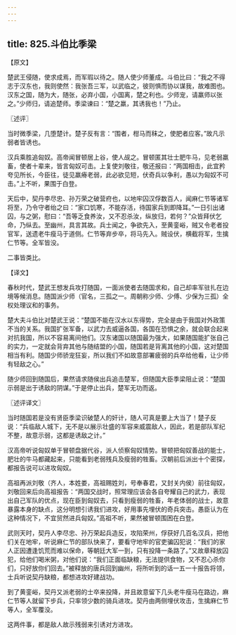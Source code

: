 ```yaml
---
---
---
```

title: 825.斗伯比季梁
---



【原文】

楚武王侵随，使求成焉，而军瑕以待之。随人使少师董成。斗伯比曰：“我之不得志于汉东也，我则使然：我张吾三军，以武临之，彼则惧而协以谋我，故难图也。汉东之国，随为大，随张，必弃小国，小国离，楚之利也。少师宠，请羸师以张之。”少师归，请追楚师。季梁谏曰：“楚之羸，其诱我也！”乃止。

〖述评〗

当时微季梁，几堕楚计。楚子反有言：“围者，柑马而秣之，使肥者应客。”故凡示弱者皆诱也。

汉兵乘胜追匈奴。高帝闻冒顿居上谷，使人觇之。冒顿匿其壮士肥牛马，见老弱羸畜，使者十辈来，皆言匈奴可击。上复使刘敬往，敬还报曰：“两国相击，此宜矜夸见所长，今臣往，徒见羸瘠老弱，此必欲见短，伏奇兵以争利，愚以为匈奴不可击。”上不听，果围于白登。

天后中，契丹李尽忠、孙万荣之破营府也，以地牢囚汉俘数百人，闻麻仁节等诸军将至，乃令守者绐之曰：“家口饥寒，不能存活，待国家兵到即降耳。”一日引出诸囚，与之粥，慰曰：“吾等乏食养汝，又不忍杀汝，纵放归，若何？”众皆拜伏乞命，乃纵去。至幽州，具言其故。兵士闻之，争欲先入，至黄銮峪，贼又令老者投官军，送遗老牛瘦马于道侧。仁节等弃步卒，将马先入。贼设伏，横截将军，生擒仁节等。全军皆没。

二事皆类比。

【译文】

春秋时代，楚武王想发兵攻打随国，一面派使者去随国求和，自己却率军驻扎在边境等候消息。随国派少师（官名，三孤之一。周朝称少师、少傅、少保为三孤）全权处理议和的事务。

楚大夫斗伯比对楚武王说：“楚国不能在汉水以东得势，完全是由于我国对外政策不当的关系。我国扩张军备，以武力去威逼各国，各国在恐惧之余，就会联合起来对抗我国，所以不容易离间他们。汉东诸国以随国最为强大，如果随国能扩张自己的实力，一定就会背弃其他与随结盟的小国，随国若是背离其他的小国，这对楚国相当有利。随国少师骄宠狂妄，所以我们不如故意部署疲弱的兵卒给他看，让少师有轻敌之心。”

随少师回到随国后，果然请求随侯出兵追击楚军，但随国大臣季梁阻止说：“楚国示弱是出于诱敌的阴谋。”于是停止出兵，楚军无功而返。

〖述评译文〗

当时随国若是没有贤臣季梁识破楚人的奸计，随人可真是要上大当了！楚子反说：“兵临敌人城下，无不是以展示壮盛的军容来威震敌人，因此，若是部队军纪不整，故意示弱，这都是诱敌之计。”

汉高帝听说匈奴单于冒顿盘据代谷，派人侦察匈奴情势。冒顿把匈奴善战的能士，肥壮的牛马都藏起来，只能看到老弱残兵及瘦弱的牲畜。汉朝前后派出十个密探，都报告说可以进攻匈奴。

高祖再派刘敬（齐人，本姓娄，高祖赐姓刘，号奉春君，又封关内侯）前往匈奴，刘敬回来后向高祖报告：“两国交战时，照常理应该会各自夸耀自己的武力，表现出自己军队的优点，现在臣到匈奴去，只看到瘦弱的牲畜，年老体弱的战士，故意暴露本身的缺点，这分明想引诱我们进攻，好用事先埋伏的奇兵突击。愚臣认为在这种情况下，不宜贸然进兵匈奴。”高祖不听，果然被冒顿围困在白登。

武则天时，契丹人李尽忠、孙万荣起兵造反，攻陷荣州，俘获好几百名汉兵，把他们关在地牢，听说麻仁节的部队快来了，要看守地牢的官吏骗囚犯说：“我们的家人正因遭逢饥荒而难以保命，等朝廷大军一到，只有投降一条路了。”又故章释放囚犯，给他们喝米粥，对他们说：“我们正面临缺粮，无法提供食物，又不忍心杀你们，只好放你们回去。”被释放的唐兵回到幽州，将所听到的话一五一十报告将领，士兵听说契丹缺粮，都想进攻好建战功。

到了黄銮峪，契丹又派老弱的士卒来投降，并且故意留下几头老牛瘦马在路边，麻仁节等人就留下步兵，只率领少数的骑兵进攻。契丹由两侧埋伏攻击，生擒麻仁节等人，全军覆没。

这两件事，都是敌人故示残弱来引诱对方进攻。